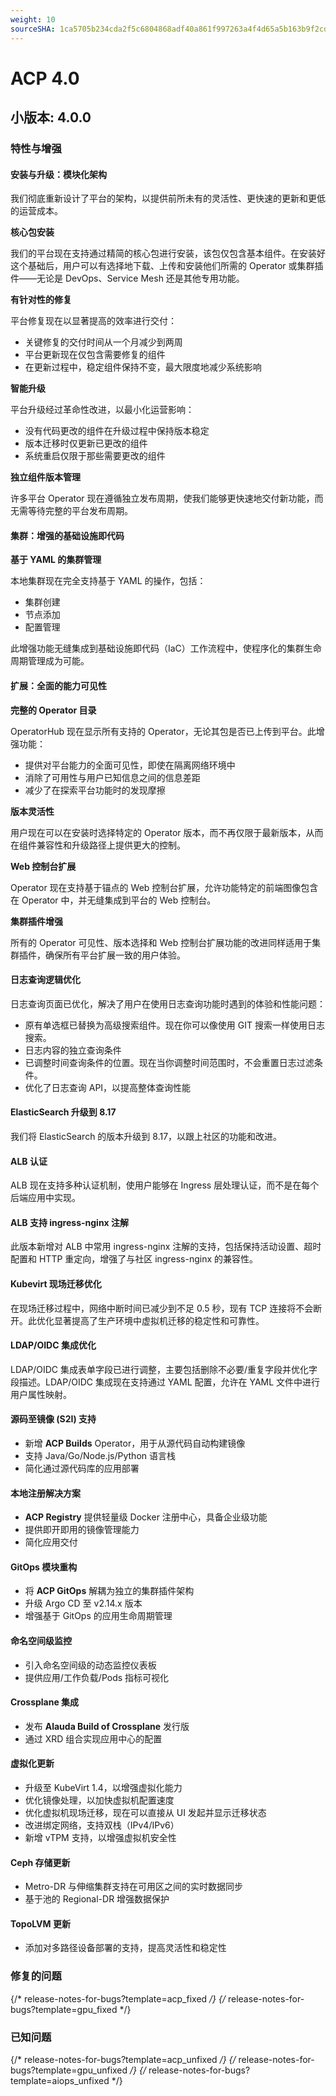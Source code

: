 ```yaml
---
weight: 10
sourceSHA: 1ca5705b234cda2f5c6804868adf40a861f997263a4f4d65a5b163b9f2cd435a
---
```


# ACP 4.0

## 小版本: 4.0.0

### 特性与增强

#### 安装与升级：模块化架构

我们彻底重新设计了平台的架构，以提供前所未有的灵活性、更快速的更新和更低的运营成本。

**核心包安装**

我们的平台现在支持通过精简的核心包进行安装，该包仅包含基本组件。在安装好这个基础后，用户可以有选择地下载、上传和安装他们所需的 Operator 或集群插件——无论是 DevOps、Service Mesh 还是其他专用功能。

**有针对性的修复**

平台修复现在以显著提高的效率进行交付：

- 关键修复的交付时间从一个月减少到两周
- 平台更新现在仅包含需要修复的组件
- 在更新过程中，稳定组件保持不变，最大限度地减少系统影响

**智能升级**

平台升级经过革命性改进，以最小化运营影响：

- 没有代码更改的组件在升级过程中保持版本稳定
- 版本迁移时仅更新已更改的组件
- 系统重启仅限于那些需要更改的组件

**独立组件版本管理**

许多平台 Operator 现在遵循独立发布周期，使我们能够更快速地交付新功能，而无需等待完整的平台发布周期。

#### 集群：增强的基础设施即代码

**基于 YAML 的集群管理**

本地集群现在完全支持基于 YAML 的操作，包括：

- 集群创建
- 节点添加
- 配置管理

此增强功能无缝集成到基础设施即代码（IaC）工作流程中，使程序化的集群生命周期管理成为可能。

#### 扩展：全面的能力可见性

**完整的 Operator 目录**

OperatorHub 现在显示所有支持的 Operator，无论其包是否已上传到平台。此增强功能：

- 提供对平台能力的全面可见性，即使在隔离网络环境中
- 消除了可用性与用户已知信息之间的信息差距
- 减少了在探索平台功能时的发现摩擦

**版本灵活性**

用户现在可以在安装时选择特定的 Operator 版本，而不再仅限于最新版本，从而在组件兼容性和升级路径上提供更大的控制。

**Web 控制台扩展**

Operator 现在支持基于锚点的 Web 控制台扩展，允许功能特定的前端图像包含在 Operator 中，并无缝集成到平台的 Web 控制台。

**集群插件增强**

所有的 Operator 可见性、版本选择和 Web 控制台扩展功能的改进同样适用于集群插件，确保所有平台扩展一致的用户体验。

#### 日志查询逻辑优化

日志查询页面已优化，解决了用户在使用日志查询功能时遇到的体验和性能问题：

- 原有单选框已替换为高级搜索组件。现在你可以像使用 GIT 搜索一样使用日志搜索。
- 日志内容的独立查询条件
- 已调整时间查询条件的位置。现在当你调整时间范围时，不会重置日志过滤条件。
- 优化了日志查询 API，以提高整体查询性能

#### ElasticSearch 升级到 8.17 

我们将 ElasticSearch 的版本升级到 8.17，以跟上社区的功能和改进。

#### ALB 认证

ALB 现在支持多种认证机制，使用户能够在 Ingress 层处理认证，而不是在每个后端应用中实现。

#### ALB 支持 ingress-nginx 注解

此版本新增对 ALB 中常用 ingress-nginx 注解的支持，包括保持活动设置、超时配置和 HTTP 重定向，增强了与社区 ingress-nginx 的兼容性。

#### Kubevirt 现场迁移优化

在现场迁移过程中，网络中断时间已减少到不足 0.5 秒，现有 TCP 连接将不会断开。此优化显著提高了生产环境中虚拟机迁移的稳定性和可靠性。

#### LDAP/OIDC 集成优化

LDAP/OIDC 集成表单字段已进行调整，主要包括删除不必要/重复字段并优化字段描述。LDAP/OIDC 集成现在支持通过 YAML 配置，允许在 YAML 文件中进行用户属性映射。

#### 源码至镜像 (S2I) 支持

- 新增 **ACP Builds** Operator，用于从源代码自动构建镜像
- 支持 Java/Go/Node.js/Python 语言栈
- 简化通过源代码库的应用部署

#### 本地注册解决方案

- **ACP Registry** 提供轻量级 Docker 注册中心，具备企业级功能
- 提供即开即用的镜像管理能力
- 简化应用交付

#### GitOps 模块重构

- 将 **ACP GitOps** 解耦为独立的集群插件架构
- 升级 Argo CD 至 v2.14.x 版本
- 增强基于 GitOps 的应用生命周期管理

#### 命名空间级监控

- 引入命名空间级的动态监控仪表板
- 提供应用/工作负载/Pods 指标可视化

#### Crossplane 集成

- 发布 **Alauda Build of Crossplane** 发行版
- 通过 XRD 组合实现应用中心的配置

#### 虚拟化更新

- 升级至 KubeVirt 1.4，以增强虚拟化能力
- 优化镜像处理，以加快虚拟机配置速度
- 优化虚拟机现场迁移，现在可以直接从 UI 发起并显示迁移状态
- 改进绑定网络，支持双栈（IPv4/IPv6）
- 新增 vTPM 支持，以增强虚拟机安全性

#### Ceph 存储更新

- Metro-DR 与伸缩集群支持在可用区之间的实时数据同步
- 基于池的 Regional-DR 增强数据保护

#### TopoLVM 更新

- 添加对多路径设备部署的支持，提高灵活性和稳定性

### 修复的问题
{/* release-notes-for-bugs?template=acp_fixed */}
{/* release-notes-for-bugs?template=gpu_fixed */}

### 已知问题
{/* release-notes-for-bugs?template=acp_unfixed */}
{/* release-notes-for-bugs?template=gpu_unfixed */}
{/* release-notes-for-bugs?template=aiops_unfixed */}
